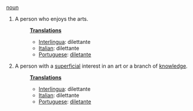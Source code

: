 [[noun]]
# A person who enjoys the arts.
#:'''[[Translation]]s'''
#:*[[Interlingua]]: dilettante
#:*[[Italian]]: dilettante
#:*[[Portuguese]]: [[diletante]]
# A person with a [[superficial]] interest in an art or a branch of [[knowledge]].
#:'''[[Translation]]s'''
#:*[[Interlingua]]: dilettante
#:*[[Italian]]: dilettante
#:*[[Portuguese]]: [[diletante]]